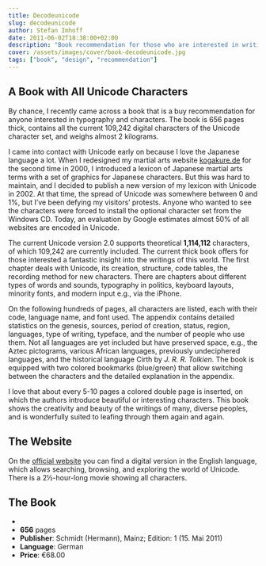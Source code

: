 ```yaml
---
title: Decodeunicode
slug: decodeunicode
author: Stefan Imhoff
date: 2011-06-02T18:38:00+02:00
description: "Book recommendation for those who are interested in writing and characters: 'decodeunicode - Die Schriftzeichen der Welt'. 656 pages thick, almost 2 kg heavy, and with all 109,242 current characters of the Unicode character set."
cover: /assets/images/cover/book-decodeunicode.jpg
tags: ["book", "design", "recommendation"]
---
```


## A Book with All Unicode Characters

By chance, I recently came across a book that is a buy recommendation for anyone interested in typography and characters. The book is 656 pages thick, contains all the current 109,242 digital characters of the Unicode character set, and weighs almost 2 kilograms.

I came into contact with Unicode early on because I love the Japanese language a lot. When I redesigned my martial arts website [kogakure.de](https://www.kogakure.de/) for the second time in 2000, I introduced a lexicon of Japanese martial arts terms with a set of graphics for Japanese characters. But this was hard to maintain, and I decided to publish a new version of my lexicon with Unicode in 2002. At that time, the spread of Unicode was somewhere between 0 and 1%, but I’ve been defying my visitors’ protests. Anyone who wanted to see the characters were forced to install the optional character set from the Windows CD. Today, an evaluation by Google estimates almost 50% of all websites are encoded in Unicode.

The current Unicode version 2.0 supports theoretical **1,114,112** characters, of which 109,242 are currently included. The current thick book offers for those interested a fantastic insight into the writings of this world. The first chapter deals with Unicode, its creation, structure, code tables, the recording method for new characters. There are chapters about different types of words and sounds, typography in politics, keyboard layouts, minority fonts, and modern input e.g., via the iPhone.

On the following hundreds of pages, all characters are listed, each with their code, language name, and font used. The appendix contains detailed statistics on the genesis, sources, period of creation, status, region, languages, type of writing, typeface, and the number of people who use them. Not all languages are yet included but have preserved space, e.g., the Aztec pictograms, various African languages, previously undeciphered languages, and the historical language Cirth by _J. R. R. Tolkien_. The book is equipped with two colored bookmarks (blue/green) that allow switching between the characters and the detailed explanation in the appendix.

I love that about every 5-10 pages a colored double page is inserted, on which the authors introduce beautiful or interesting characters. This book shows the creativity and beauty of the writings of many, diverse peoples, and is wonderfully suited to leafing through them again and again.

## The Website

On the [official website](http://www.decodeunicode.org/) you can find a digital version in the English language, which allows searching, browsing, and exploring the world of Unicode. There is a 2½-hour-long movie showing all characters.

## The Book

- <AffiliateLink asin="3874398137" text="decodeunicode: Die Schriftzeichen der Welt" />
- **656** pages
- **Publisher**: Schmidt (Hermann), Mainz; Edition: 1 (15. Mai 2011)
- **Language**: German
- **Price**: €68.00

<Bookshelf>
  <AmazonBook asin="3874398137" />
</Bookshelf>
